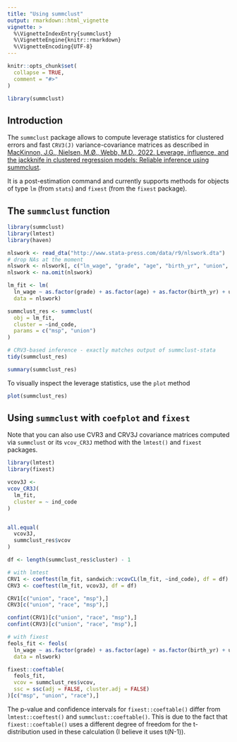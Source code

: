 ```yaml
---
title: "Using summclust"
output: rmarkdown::html_vignette
vignette: >
  %\VignetteIndexEntry{summclust}
  %\VignetteEngine{knitr::rmarkdown}
  %\VignetteEncoding{UTF-8}
---
```


```r
knitr::opts_chunk$set(
  collapse = TRUE,
  comment = "#>"
)
```

```r
library(summclust)
```

## Introduction 

The `summclust` package allows to compute leverage statistics for clustered errors and fast `CRV3(J)` variance-covariance matrices as described in [MacKinnon, J.G., Nielsen, M.Ø., Webb, M.D., 2022. Leverage, influence, and the jackknife in clustered regression models: Reliable inference using summclust](https://arxiv.org/abs/2205.03288). 

It is a post-estimation command and currently supports methods for objects of type `lm` (from `stats`) and `fixest` (from the `fixest` package). 

## The `summclust` function

```r
library(summclust)
library(lmtest)
library(haven)

nlswork <- read_dta("http://www.stata-press.com/data/r9/nlswork.dta")
# drop NAs at the moment
nlswork <- nlswork[, c("ln_wage", "grade", "age", "birth_yr", "union", "race", "msp", "ind_code")]
nlswork <- na.omit(nlswork)

lm_fit <- lm(
  ln_wage ~ as.factor(grade) + as.factor(age) + as.factor(birth_yr) + union +  race + msp,
  data = nlswork)

summclust_res <- summclust(
  obj = lm_fit,
  cluster = ~ind_code,
  params = c("msp", "union")
)

# CRV3-based inference - exactly matches output of summclust-stata
tidy(summclust_res)

summary(summclust_res)
```

To visually inspect the leverage statistics, use the `plot` method

```r
plot(summclust_res)
```

## Using `summclust` with `coefplot` and `fixest`

Note that you can also use CVR3 and CRV3J covariance matrices computed via `summclust` or its `vcov_CR3J` method with the `lmtest()` and `fixest` packages.

```r
library(lmtest)
library(fixest)

vcov3J <- 
vcov_CR3J(
  lm_fit, 
  cluster = ~ ind_code
)


all.equal(
  vcov3J, 
  summclust_res$vcov
)

df <- length(summclust_res$cluster) - 1

# with lmtest
CRV1 <- coeftest(lm_fit, sandwich::vcovCL(lm_fit, ~ind_code), df = df)
CRV3 <- coeftest(lm_fit, vcov3J, df = df)

CRV1[c("union", "race", "msp"),]
CRV3[c("union", "race", "msp"),]

confint(CRV1)[c("union", "race", "msp"),]
confint(CRV3)[c("union", "race", "msp"),]

# with fixest
feols_fit <- feols(
  ln_wage ~ as.factor(grade) + as.factor(age) + as.factor(birth_yr) + union +  race + msp,
  data = nlswork)

fixest::coeftable(
  feols_fit,
  vcov = summclust_res$vcov,
  ssc = ssc(adj = FALSE, cluster.adj = FALSE)
)[c("msp", "union", "race"),]

```

The p-value and confidence intervals for `fixest::coeftable()` differ from `lmtest::coeftest()` and `summclust::coeftable()`. This is due to the fact that `fixest::coeftable()` uses a different degree of freedom for the t-distribution used in these calculation (I believe it uses t(N-1)).


